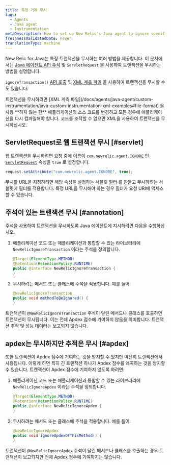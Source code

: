 ```yaml
---
title: 특정 거래 무시
tags:
  - Agents
  - Java agent
  - Instrumentation
metaDescription: How to set up New Relic's Java agent to ignore specific web transactions (including Apdex scores) using the API.
freshnessValidatedDate: never
translationType: machine
---
```


New Relic for Java는 특정 트랜잭션을 무시하는 여러 방법을 제공합니다. 이 문서에서는 [Java 에이전트 API 주석](/docs/agents/java-agent/custom-instrumentation/java-agent-api) 및 `ServletRequest` 을 사용하여 트랜잭션을 무시하는 방법을 설명합니다.

`ignoreTransaction()` [API 호출](http://newrelic.github.io/java-agent-api/javadoc/index.html?com/newrelic/api/agent/NewRelic.html) 및 [XML 계측 파일](/docs/agents/java-agent/custom-instrumentation/java-custom-instrumentation-xml-examples#file-format) 을 사용하여 트랜잭션을 무시할 수도 있습니다.

<Callout variant="important">
  트랜잭션을 무시하려면 [XML 계측 파일](/docs/agents/java-agent/custom-instrumentation/java-custom-instrumentation-xml-examples#file-format) 을 사용 **하지 않는 한** 애플리케이션의 소스 코드를 변경하고 모든 경우에 애플리케이션을 다시 컴파일해야 합니다. 코드를 조작할 수 없으면 XML을 사용하여 트랜잭션을 무시하십시오.
</Callout>

## ServletRequest로 웹 트랜잭션 무시 [#servlet]

웹 트랜잭션을 무시하려면 요청 중에 이름이 `com.newrelic.agent.IGNORE` 인 [`ServletRequest`](http://docs.oracle.com/javaee/6/api/javax/servlet/ServletRequest.html) 속성을 `true` 로 설정합니다.

```java
request.setAttribute("com.newrelic.agent.IGNORE", true);
```

무시할 URL을 지정하려면 해당 속성을 설정하는 서블릿 [필터](http://docs.oracle.com/javaee/6/api/javax/servlet/Filter.html) 를 만들고 무시하려는 서블릿에 필터를 적용합니다. 특정 URL을 무시해야 하는 경우 필터가 요청 URI에 액세스할 수 있습니다.

## 주석이 있는 트랜잭션 무시 [#annotation]

주석을 사용하여 트랜잭션을 무시하도록 Java 에이전트에 지시하려면 다음을 수행하십시오.

1. 애플리케이션 코드 또는 애플리케이션과 통합할 수 있는 라이브러리에 `NewRelicIgnoreTransaction` 이라는 주석을 정의합니다.

   ```java
   @Target(ElementType.METHOD)
   @Retention(RetentionPolicy.RUNTIME)
   public @interface NewRelicIgnoreTransaction {
   }
   ```

2. 무시하려는 메서드 또는 클래스에 주석을 적용합니다. 예를 들어:

   ```java
   @NewRelicIgnoreTransaction
   public void methodToBeIgnored() {
   }
   ```

트랜잭션이 `@NewRelicIgnoreTransaction` 주석이 달린 메서드나 클래스를 호출하면 트랜잭션이 무시됩니다. 이는 전체 Apdex 점수에 기여하지 않음을 의미합니다. 트랜잭션 추적 및 성능 데이터는 보고되지 않습니다.

## apdex는 무시하지만 추적은 무시 [#apdex]

또한 트랜잭션이 Apdex 점수에 기여하는 것을 방지할 수 있지만 여전히 트랜잭션에서 사용됩니다. 이렇게 하면 특히 긴 트랜잭션 하나가 Apdex 점수를 왜곡하는 것을 방지할 수 있습니다. 트랜잭션이 Apdex 점수에 기여하지 않도록 하려면:

1. 애플리케이션 코드 또는 애플리케이션과 통합할 수 있는 라이브러리에 `NewRelicIgnoreApdex` 이라는 주석을 정의합니다.

   ```java
   @Target(ElementType.METHOD)
   @Retention(RetentionPolicy.RUNTIME)
   public @interface NewRelicIgnoreApdex {
   }
   ```

2. 무시하려는 메서드 또는 클래스에 주석을 적용합니다. 예를 들어:

   ```java
   @NewRelicIgnoreApdex
   public void ignoreApdexOfThisMethod() {
   }
   ```

트랜잭션이 `@NewRelicIgnoreApdex` 주석이 달린 메서드나 클래스를 호출하는 경우 트랜잭션이 보고되지만 전체 Apdex 점수에 기여하지는 않습니다.